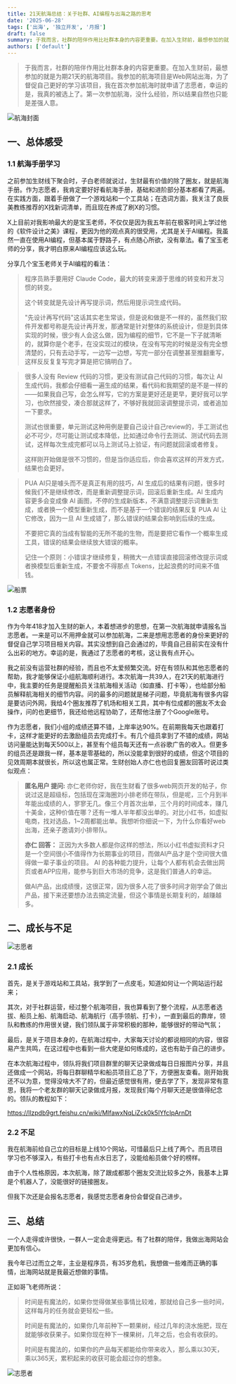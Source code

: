 ```yaml
---
title: 21天航海总结：关于社群、AI编程与出海之路的思考
date: '2025-06-28'
tags: ['出海', '独立开发', '月报']
draft: false
summary: 于我而言，社群的陪伴作用比社群本身的内容更重要。在加入生财前，最想参加的就是为期21天的航海项目。我参加的航海项目是Web网站出海，为了督促自己更好的学习该项目，我在首次参加航海时就申请了志愿者，幸运的是，我真的被选上了。第一次参加航海，没什么经验，所以结果自然也只能是差强人意。
authors: ['default']
---
```


> 于我而言，社群的陪伴作用比社群本身的内容更重要。在加入生财前，最想参加的就是为期21天的航海项目。我参加的航海项目是Web网站出海，为了督促自己更好的学习该项目，我在首次参加航海时就申请了志愿者，幸运的是，我真的被选上了。第一次参加航海，没什么经验，所以结果自然也只能是差强人意。

  ![航海封面](https://minio.xiaofeng.show/blog/2025/navigation_cover.png)

## 一、总体感受

### 1.1 航海手册学习

之前参加生财线下聚会时，子白老师就说过，生财最有价值的除了圈友，就是航海手册。作为志愿者，我肯定要好好看航海手册，基础和进阶部分基本都看了两遍。在实践方面，跟着手册做了一个游戏站和一个工具站；在选词方面，我关注了良辰美教练推荐的X找新词清单，而且现在养成了刷X的习惯。

X上目前对我影响最大的是宝玉老师，不仅仅是因为我五年前在极客时间上学过他的《软件设计之美》课程，更因为他的观点真的很受用，尤其是关于AI编程。我虽然一直在使用AI编程，但基本属于野路子，有点随心所欲，没有章法。看了宝玉老师的分享，我才明白原来AI编程应该这么玩。

分享几个宝玉老师关于AI编程的看法：

> 程序员熟手要用好 Claude Code，最大的转变来源于思维的转变和开发习惯的转变。
>
> 这个转变就是先设计再写提示词，然后用提示词生成代码。
>
> "先设计再写代码"这话其实老生常谈，但是说和做是不一样的，虽然我们软件开发都号称是先设计再开发，那通常是针对整体的系统设计，但是到具体实现的时候，很少有人会这么做，因为编程的细节，它不是一下子就清晰的，就算你是个老手，在没实现过的模块，在没有写完的时候是没有完全想清楚的，只有去动手写，一边写一边想，写完一部分在调整甚至推翻重写，这样反反复复写完才算是把它搞明白了。

> 很多人没有 Review 代码的习惯，更没有测试自己代码的习惯，每次让 AI 生成代码，我都会仔细看一遍生成的结果，看代码和我期望的是不是一样的——如果我自己写，会怎么样写，它的方案是更好还是更早，更好我可以学习，也欣然接受，凑合那就这样了，不够好我就回滚调整提示词，或者追加一下要求。
>
> 测试也很重要，单元测试这种用例是要自己设计自己review的，手工测试也必不可少，尽可能让测试成本降低，比如通过命令行去测试、测试代码去测试，这样每次生成完都可以马上测试马上验证，有问题就回滚或者修复。
>
> 这样刚开始做是很不习惯的，但是当你适应后，你会喜欢这样的开发方式，结果也会更好。

> PUA AI只是噱头而不是真正有用的技巧，AI 生成后的结果有问题，很多时候我们不是继续修改，而是重新调整提示词，回滚后重新生成。AI 生成内容更多会变成像 AI 画图，不停的生成新版本，不满意调整提示词重新生成，或者换一个模型重新生成，而不是基于一个错误的结果反复 PUA AI 让它修改，因为一旦 AI 生成错了，那么错误的结果会影响到后续的生成。
>
> 不要把它真的当成有智能的无所不能的生物，而是要把它看作一个概率生成工具，错误的结果会继续放大错误的概率。
>
> 记住一个原则：小错误才继续修复，稍微大一点错误直接回滚修改提示词或者换模型后重新生成，不要舍不得那点 Tokens，比起浪费的时间来不值钱。

![船票](https://minio.xiaofeng.show/blog/2025/navigation_06_chuanpiao.jpeg)

### 1.2 志愿者身份

作为今年418才加入生财的新人，本着想进步的思想，在第一次航海就申请报名当志愿者。一来是可以不用押金就可以参加航海，二来是想用志愿者的身份来更好的督促自己学习项目相关内容。其实没想到自己会通过的，毕竟自己目前实在没有什么出彩的地方。幸运的是，我通过了志愿者的考核，这让我有点开心。

我之前没有运营社群的经验，而且也不太爱频繁交流。好在有领队和其他志愿者的帮助，我才能够保证小组航海顺利进行。本次航海一共39人，在21天的航海进行中，我主要的任务是提醒船员关注航海相关活动（如直播、打卡等），也给部分船员解释航海相关的细节内容。问的最多的问题就是梯子问题，毕竟航海有很多内容是要访问外网，我给4个圈友推荐了机场和相关工具，其中有位成都的圈友不太会操作，问的也更细节，我还给他远程协助了，还帮他注册了个Google账号。

作为志愿者，我们小组的成绩还算不错，上岸率达90%。在前期我每天也跟着打卡，这样才能更好的去激励组员去完成打卡。有几个组员拿到了不错的成绩，网站访问量能达到每天500以上，甚至有个组员每天还有一点谷歌广告的收入。但更多的组员还是跟我一样，基本是零基础的，所以没能拿到很好的成绩，但这个项目的见效周期本就很长，所以这也属正常。生财创始人亦仁也也回复圈友回答时说过类似观点：

> **匿名用户 提问:** 亦仁老师你好，我在生财看了很多web网页开发的帖子，你说过这是超级标，包括现在深海圈刘小排老师在带队，但是呢，三个月到半年能出成绩的人，寥寥无几。像三个月首次出单，三个月的时间成本，赚几十美金，这种价值在哪？还有一堆人半年都没出单的。对比小红书，如虚拟电商，找对选品，1~2周都能出单。我想听你细说一下，为什么你看好web出海，还亲子邀请刘小排带队。
>
> **亦仁 回答：** 正因为大多数人都是你这样的想法，所以小红书虚拟资料才只是一个空间很小不值得作为长期事业的项目，而做AI产品才是个空间很大值得做一辈子事业的项目。
> AI 的各种能力提升，让每个人都有机会去做出网页或者APP应用，能参与到巨大市场的竞争，这是我们普通人的幸运。
>
> 做AI产品，出成绩慢，这很正常，因为很多人花了很多时间才刚学会了做出产品，接下来还要想办法去搞定流量，但这个事情是长期复利的，越赚越多。

## 二、成长与不足

![志愿者](https://minio.xiaofeng.show/blog/2025/navigation_06_zhiyuanzhe.jpeg)

### 2.1 成长

首先，是关于游戏站和工具站，我学到了一点皮毛，知道如何让一个网站运行起来；

其次，对于社群运营，经过整个航海项目，我也算看到了整个流程，从志愿者选拔、船员上船、航海启动、航海航行（高手领航、打卡），一直到最后的靠岸，领队和教练的作用很关键，我们领队属于非常积极的那种，能够很好的带动气氛；

最后，是关于项目本身的，在航海过程中，大家每天讨论的都说相同的内容，很容易产生共鸣，在这过程中也看到一些大佬是如何练成的，这也有助于自己的进步。

在本次航海过程中，领队将我们项目群里的聊天记录做成每日日报图片分享，并且还做成一个网站，将每日群聊精华和船员项目汇总了下，方便圈友查看。刚开始我还不以为意，觉得没啥大不了的，但最近感觉很有用，便去学了下，发现非常有意思，我将一个老友群的聊天记录做成月报，发现我们每个月聊天还是很值得纪念的。领队的教程如下：

https://llzpdb9grt.feishu.cn/wiki/MlfawxNqLiZck0k5lYfcIpArnDt

### 2.2 不足

我在航海前给自己立的目标是上线10个网站，可惜最后只上线了两个。而且项目学习也不够深入，有些打卡也有点水日志了，没能给船员做个好的榜样。

由于个人性格原因，本次航海，除了跟成都那个圈友交流比较多之外，我基本上算是个机器人了，没能很好的链接圈友。

但我下次还是会报名志愿者，我感觉志愿者身份会督促自己进步。

## 三、总结

一个人走得或许很快，一群人一定会走得更远。有了社群的陪伴，我做出海网站会更加有信心。

我今年已过而立之年，主业是程序员，有35岁危机，我想做一些难而正确的事情，出海网站就是我最近想做的事情。

正如哥飞老师所说：

> 时间是有魔法的，如果你觉得做某些事情比较难，那就给自己多一些时间，这样每月的任务就会更轻松一些。
>
> 时间是有魔法的，如果你几年前种下一颗果树，经过几年的浇水施肥，现在就能够收获果子。如果你现在种下一棵果树，几年之后，也会有收获的。
>
> 时间是有魔法的，如果你的产品每天都能给你带来收入，那么乘以30天，乘以365天，累积起来的收获可能会超过你的想象。 

![志愿者](https://minio.xiaofeng.show/blog/2025/navigation_06_gefei.jpg)